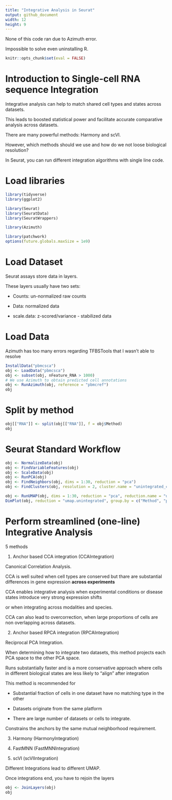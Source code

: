 ```yaml
---
title: "Integrative Analysis in Seurat"
output: github_document
width: 12
height: 9
---
```


None of this code ran due to Azimuth error.

Impossible to solve even uninstalling R.

```r
knitr::opts_chunk$set(eval = FALSE)
```

# Introduction to Single-cell RNA sequence Integration

Integrative analysis can help to match shared cell types and states across datasets.

This leads to boosted statistical power and facilitate accurate comparative analysis across datasets.

There are many powerful methods: Harmony and scVI.

However, which methods should we use and how do we not loose biological resolution?

In Seurat, you can run different integration algorithms with single line code.

# Load libraries

```r
library(tidyverse)
library(ggplot2)

library(Seurat)
library(SeuratData)
library(SeuratWrappers)

library(Azimuth)

library(patchwork)
options(future.globals.maxSize = 1e9)
```

# Load Dataset

Seurat assays store data in layers.

These layers usually have two sets:

-   Counts: un-normalized raw counts

-   Data: normalized data

-   scale.data: z-scored/variance - stabilized data

# Load Data

Azimuth has too many errors regarding TFBSTools that I wasn't able to resolve

```r
InstallData("pbmcsca")
obj <- LoadData("pbmcsca")
obj <- subset(obj, nFeature_RNA > 1000)
# We use Azimuth to obtain predicted cell annotations
obj <- RunAzimuth(obj, reference = "pbmcref")
obj
```

# Split by method

```r
obj[["RNA"]] <- split(obj[["RNA"]], f = obj$Method)
obj
```

# Seurat Standard Workflow

```r
obj <- NormalizeData(obj)
obj <- FindVariableFeatures(obj)
obj <- ScaleData(obj)
obj <- RunPCA(obj)
obj <- FindNeighbors(obj, dims = 1:30, reduction = "pca")
obj <- FindClusters(obj, resolution = 2, cluster.name = "unintegrated_clusters")

obj <- RunUMAP(obj, dims = 1:30, reduction = "pca", reduction.name = "umap.unintegrated")
DimPlot(obj, reduction = "umap.unintegrated", group.by = c("Method", "predicted.celltype.l2"))
```

# Perform streamlined (one-line) Integrative Analysis

5 methods

1.  Anchor based CCA integration (CCAIntegration)

Canonical Correlation Analysis.

CCA is well suited when cell types are conserved but thare are substantial differences in gene expression **across experiments**

CCA enables integrative analysis when experimental conditions or disease states introduce very strong expression shifts

or when integrating across modalities and species.

CCA can also lead to overcorrection, when large proportions of cells are non overlapping across datasets.

2.  Anchor based RPCA integration (RPCAIntegration)

Reciprocal PCA Integration.

When determining how to integrate two datasets, this method projects each PCA space to the other PCA space.

Runs substantially faster and is a more conservative approach where cells in different biological states are less likely to "align" after integration

This method is recommended for

-   Substantial fraction of cells in one dataset have no matching type in the other

-   Datasets originate from the same platform

-   There are large number of datasets or cells to integrate.

Constrains the anchors by the same mutual neighborhood requirement.

3.  Harmony (HarmonyIntegration)

4.  FastMNN (FastMNNIntegration)

5.  scVI (scVIIntegration)

Different Integrations lead to different UMAP.

Once integrations end, you have to rejoin the layers

```r
obj <- JoinLayers(obj)
obj
```
